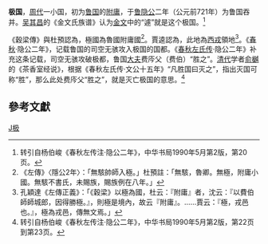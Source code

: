 {{周代诸侯国
|国名=极（遽）
|国君姓氏=[[姬姓|姬姓]]
|爵位=不详
|国都=[[山东省|山东省]]金乡县南
|分封者=不详
|始祖=不详
|建国年=不详
|灭亡年=前721年
|灭亡原因=为[[鲁国|鲁国]]吞并
|史书记载=《[[春秋_(书)|春秋]]》和《[[春秋左氏傳|春秋左氏傳]]》<small>仅见于[[鲁隱公|隱公]]二年</small>
}}

'''极国'''，[[周代|周代]]一小国，初为[[鲁国|鲁国]]的[[附庸|附庸]]，于[[鲁隐公|鲁隐公]]二年（公元前721年）为鲁国吞并。[[吴其昌|吴其昌]]的《金文氏族谱》认为[[金文|金文]]中的“遽”就是这个极国。<ref>转引自杨伯峻《春秋左传注·隐公二年》，中华书局1990年5月第2版，第20页。</ref>

《穀梁傳》與杜預認為，極國為魯國附庸國<ref>《左傳》〈隱公2年〉：「無駭帥師入極。」杜預註：「無駭，魯卿。無極，附庸小國。無駭不書氏，未賜族，賜族例在八年。」</ref>。賈逵認為，此地為[[西戎|西戎]]領地<ref>孔穎達《左傳正義》：「《穀梁》以極為國，杜云：『附庸』者，沈云：『以費伯師師城郎，因得勝極。』，則極是境內，故云『附庸』。……賈云：『極，戎邑也。』，極為戎邑，傳無文焉。」</ref>。《[[春秋_(书)|春秋]]·隐公二年》，记载鲁国的司空无骇攻入极国的国都。《[[春秋左氏传|春秋左氏传]]·隐公二年》补充这条记载，司空无骇攻破极都，鲁国[[大夫|大夫]]费庈父（费伯）“胜之”。[[清代|清代]]学者[[俞樾|俞樾]]的《茶香室经说》，根据《春秋左氏传·文公十五年》“凡胜国曰灭之”，指出灭国可称“胜”，那么此处费庈父“胜之”，就是灭亡极国的意思。<ref>转引自杨伯峻《春秋左传注·隐公二年》，中华书局1990年5月第2版，第22页到第23页。</ref>

==參考文獻==
{{reflist}}

{{周代諸侯列國}}
{{山东省先秦列国|cat|J}}

[[Category:春秋时期的国家|J极]]